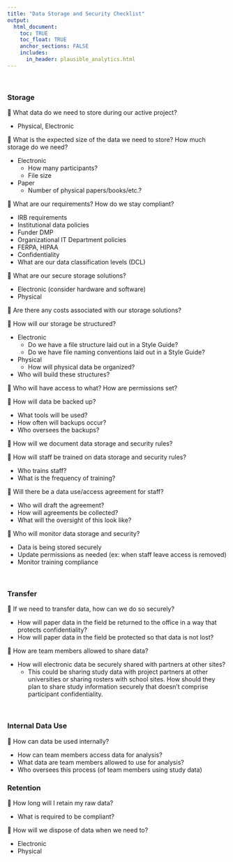 ```yaml
---
title: "Data Storage and Security Checklist"
output: 
  html_document:
    toc: TRUE
    toc_float: TRUE
    anchor_sections: FALSE
    includes:
      in_header: plausible_analytics.html
---
```


<br>

### Storage

🔲 What data do we need to store during our active project?

  - Physical, Electronic
  
🔲 What is the expected size of the data we need to store? How much storage do we need?
  
  - Electronic
      - How many participants?
      - File size
  - Paper
      - Number of physical papers/books/etc.?
  
🔲 What are our requirements? How do we stay compliant?

  - IRB requirements
  - Institutional data policies
  - Funder DMP
  - Organizational IT Department policies
  - FERPA, HIPAA
  - Confidentiality
  - What are our data classification levels (DCL)
  
🔲 What are our secure storage solutions?

  - Electronic (consider hardware and software)
  - Physical
  
🔲 Are there any costs associated with our storage solutions?
  
🔲 How will our storage be structured?

  - Electronic
    - Do we have a file structure laid out in a Style Guide?
    - Do we have file naming conventions laid out in a Style Guide?
  - Physical 
      - How will physical data be organized?
  - Who will build these structures?
  
🔲 Who will have access to what? How are permissions set?
  
🔲 How will data be backed up?
  
  - What tools will be used?
  - How often will backups occur?
  - Who oversees the backups?
  
🔲 How will we document data storage and security rules?

  
🔲 How will staff be trained on data storage and security rules?

  - Who trains staff?
  - What is the frequency of training?
  
🔲 Will there be a data use/access agreement for staff? 
  
  - Who will draft the agreement?  
  - How will agreements be collected?  
  - What will the oversight of this look like?  
  
🔲 Who will monitor data storage and security?

  - Data is being stored securely
  - Update permissions as needed (ex: when staff leave access is removed)
  - Monitor training compliance

<br>

### Transfer

🔲 If we need to transfer data, how can we do so securely?

  - How will paper data in the field be returned to the office in a way that protects confidentiality?
  - How will paper data in the field be protected so that data is not lost?
  
🔲 How are team members allowed to share data?

  - How will electronic data be securely shared with partners at other sites?
    - This could be sharing study data with project partners at other universities or sharing rosters with school sites. How should they plan to share study information securely that doesn't comprise participant confidentiality.

<br>

### Internal Data Use

🔲 How can data be used internally?

  - How can team members access data for analysis?
  - What data are team members allowed to use for analysis?
  - Who oversees this process (of team members using study data)
  
### Retention
  
🔲 How long will I retain my raw data?

  - What is required to be compliant?
  
🔲 How will we dispose of data when we need to?

  - Electronic
  - Physical
